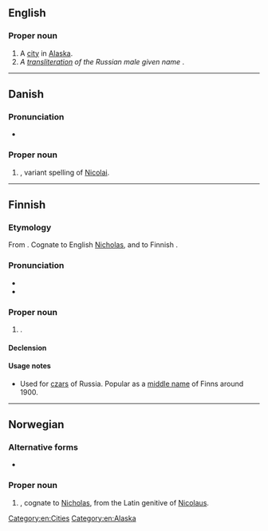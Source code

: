 ==English==
{{wikipedia|Nikolai, Alaska}}

===Proper noun===
{{en-proper noun}}

# A [[city]] in [[Alaska]].
# ''A [[transliteration]] of the Russian male given name'' {{m|ru|Николай|tr=||[[Nicholas]]|sc=Cyrl}}.

[[Category:en:Cities]]
[[Category:en:Alaska]]

----

==Danish==

===Pronunciation===
* {{IPA|lang=da|[ˈneɡ̊olaɪ̯]}}

===Proper noun===
{{head|da|proper noun}}

# {{given name|male|lang=da}}, variant spelling of [[Nicolai]].

----

==Finnish==

===Etymology===
From {{etyl|ru|fi}} {{m|ru|Никола́й}}. Cognate to English [[Nicholas]], and to Finnish {{m|fi|Niilo}}.

===Pronunciation===
* {{IPA|/ˈnikolɑi/|lang=fi}}
* {{hyphenation|Ni|ko|lai|lang=fi}}

===Proper noun===
{{fi-proper noun}}

# {{given name|male|lang=fi}}.

====Declension====
{{fi-decl-maa|Nikolai|a}}

====Usage notes====
* Used for [[czar]]s of Russia. Popular as a [[middle name]] of Finns around 1900.

----

==Norwegian==

===Alternative forms===
* {{l|no|Nicolai}}

===Proper noun===
{{head|no|proper noun}}

# {{given name|male|lang=no}}, cognate to [[Nicholas]], from the Latin genitive of [[Nicolaus]].